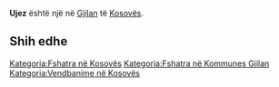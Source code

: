 {{Fshat në 
 | Emri                = Ujez
 | EmriAlt                = 
 | NAME_SHORT_FORM=      
 | NAME_GENERIC=      
 | NAME_SORT_NAME_RO=      UJEZ
 | FULL_NAME_RO = Ujez
 | FULL_NAME_ND_RO=Ujez
 | SORT_NAME_RG=UJEZ
 | FULL_NAME_RG=Ujez
 | FULL_NAME_ND_RG=Ujez
 | SRP_NAME_SHORT_FORM=      
 | SRP_NAME_GENERIC=      
 | SRP_NAME_SORT_NAME_RO=      
 | SRP_FULL_NAME_RO = 
 | SRP_FULL_NAME_ND_RO=
 | SRP_SORT_NAME_RG=
 | SRP_FULL_NAME_RG=
 | SRP_FULL_NAME_ND_RG=
 | Emri (Rasa dhanore) = 
 | Figura              = 
 | Shteti              = Kosovo
 | Komuna              = Gjilan
 | Kodi postar         = 
 | Sipërfaqja          = 

 | Popullsia           = 

 | Regj. i popullsisë  = 
 | Dend. e popullsisë  = 
 | Faqja zyrtare       = 
 <!--- Koordinatat ----> 
 | Gjerësia            = 42.333333
 | Gjatësia            = 20.528333
 | Lartësia            = 
}}
'''Ujez''' është një [[]] në [[Gjilan]] të [[Kosovës]].

<!-- == Gjeografia == -->
<!-- == Historia == -->
<!-- == Demografia == -->
== Shih edhe ==
{{Komuna Gjilan}}
{{Kosovo-Administrata-Cung}}

[[Kategoria:Fshatra në Kosovës]]
[[Kategoria:Fshatra në Kommunes Gjilan]]
[[Kategoria:Vendbanime në Kosovës]]